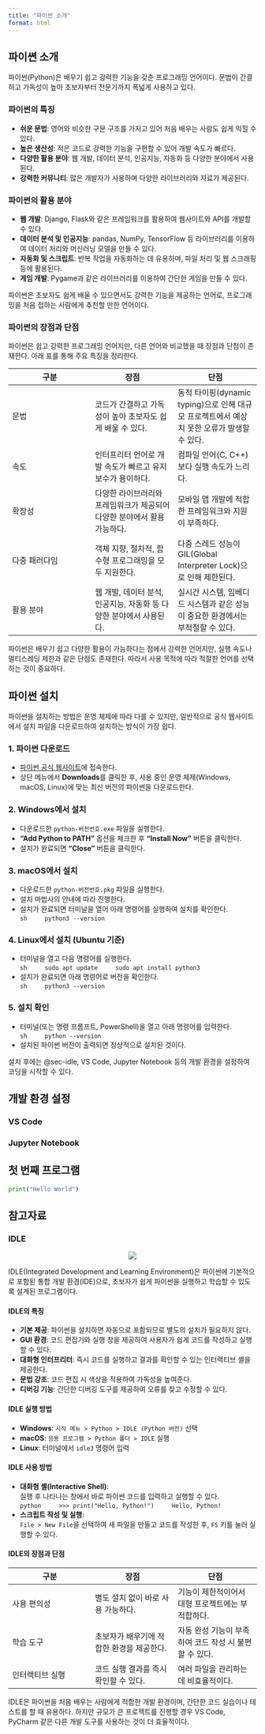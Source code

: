 ```yaml
---
title: "파이썬 소개"
format: html
---
```


## 파이쎤 소개
파이썬(Python)은 배우기 쉽고 강력한 기능을 갖춘 프로그래밍 언어이다. 문법이 간결하고 가독성이 높아 초보자부터 전문가까지 폭넓게 사용하고 있다.  

### 파이썬의 특징  
  - **쉬운 문법**: 영어와 비슷한 구문 구조를 가지고 있어 처음 배우는 사람도 쉽게 익힐 수 있다.  
  - **높은 생산성**: 적은 코드로 강력한 기능을 구현할 수 있어 개발 속도가 빠르다.  
  - **다양한 활용 분야**: 웹 개발, 데이터 분석, 인공지능, 자동화 등 다양한 분야에서 사용된다.  
  - **강력한 커뮤니티**: 많은 개발자가 사용하며 다양한 라이브러리와 자료가 제공된다.  

### 파이썬의 활용 분야  
  - **웹 개발**: Django, Flask와 같은 프레임워크를 활용하여 웹사이트와 API를 개발할 수 있다.  
  - **데이터 분석 및 인공지능**: pandas, NumPy, TensorFlow 등 라이브러리를 이용하여 데이터 처리와 머신러닝 모델을 만들 수 있다.  
  - **자동화 및 스크립트**: 반복 작업을 자동화하는 데 유용하며, 파일 처리 및 웹 스크래핑 등에 활용된다.  
  - **게임 개발**: Pygame과 같은 라이브러리를 이용하여 간단한 게임을 만들 수 있다.  

파이썬은 초보자도 쉽게 배울 수 있으면서도 강력한 기능을 제공하는 언어로, 프로그래밍을 처음 접하는 사람에게 추천할 만한 언어이다.

### 파이썬의 장점과 단점  

파이썬은 쉽고 강력한 프로그래밍 언어지만, 다른 언어와 비교했을 때 장점과 단점이 존재한다. 아래 표를 통해 주요 특징을 정리한다.  

| 구분 | 장점 | 단점 |
|------|------|------|
| 문법 | 코드가 간결하고 가독성이 높아 초보자도 쉽게 배울 수 있다. | 동적 타이핑(dynamic typing)으로 인해 대규모 프로젝트에서 예상치 못한 오류가 발생할 수 있다. |
| 속도 | 인터프리터 언어로 개발 속도가 빠르고 유지보수가 용이하다. | 컴파일 언어(C, C++)보다 실행 속도가 느리다. |
| 확장성 | 다양한 라이브러리와 프레임워크가 제공되어 다양한 분야에서 활용 가능하다. | 모바일 앱 개발에 적합한 프레임워크와 지원이 부족하다. |
| 다중 패러다임 | 객체 지향, 절차적, 함수형 프로그래밍을 모두 지원한다. | 다중 스레드 성능이 GIL(Global Interpreter Lock)으로 인해 제한된다. |
| 활용 분야 | 웹 개발, 데이터 분석, 인공지능, 자동화 등 다양한 분야에서 사용된다. | 실시간 시스템, 임베디드 시스템과 같은 성능이 중요한 환경에서는 부적절할 수 있다. |

파이썬은 배우기 쉽고 다양한 활용이 가능하다는 점에서 강력한 언어지만, 실행 속도나 멀티스레딩 제한과 같은 단점도 존재한다. 따라서 사용 목적에 따라 적절한 언어를 선택하는 것이 중요하다.

## 파이썬 설치  

파이썬을 설치하는 방법은 운영 체제에 따라 다를 수 있지만, 일반적으로 공식 웹사이트에서 설치 파일을 다운로드하여 설치하는 방식이 가장 쉽다.  

### 1. 파이썬 다운로드  
  - [파이썬 공식 웹사이트](https://www.python.org/)에 접속한다.  
  - 상단 메뉴에서 **Downloads**를 클릭한 후, 사용 중인 운영 체제(Windows, macOS, Linux)에 맞는 최신 버전의 파이썬을 다운로드한다.  

### 2. Windows에서 설치  
  - 다운로드한 `python-버전번호.exe` 파일을 실행한다.  
  - **"Add Python to PATH"** 옵션을 체크한 후 **"Install Now"** 버튼을 클릭한다.  
  - 설치가 완료되면 **"Close"** 버튼을 클릭한다.  

### 3. macOS에서 설치  
  - 다운로드한 `python-버전번호.pkg` 파일을 실행한다.  
  - 설치 마법사의 안내에 따라 진행한다.  
  - 설치가 완료되면 터미널을 열어 아래 명령어를 실행하여 설치를 확인한다.  
    ```sh
    python3 --version
    ```

### 4. Linux에서 설치 (Ubuntu 기준)  
  - 터미널을 열고 다음 명령어를 실행한다.  
    ```sh
    sudo apt update
    sudo apt install python3
    ```
  - 설치가 완료되면 아래 명령어로 버전을 확인한다.  
    ```sh
    python3 --version
    ```

### 5. 설치 확인  
  - 터미널(또는 명령 프롬프트, PowerShell)을 열고 아래 명령어를 입력한다.  
    ```sh
    python --version
    ```
  - 설치된 파이썬 버전이 출력되면 정상적으로 설치된 것이다.  

설치 후에는 @sec-idle, VS Code, Jupyter Notebook 등의 개발 환경을 설정하여 코딩을 시작할 수 있다.

## 개발 환경 설정

### VS Code

### Jupyter Notebook

## 첫 번째 프로그램

```python
print("Hello World")
```

## 참고자료

### IDLE {#sec-idle} 

<center>
![](images/idle_run.png)
</center>


IDLE(Integrated Development and Learning Environment)은 파이썬에 기본적으로 포함된 통합 개발 환경(IDE)으로, 초보자가 쉽게 파이썬을 실행하고 학습할 수 있도록 설계된 프로그램이다.  

#### IDLE의 특징  
  - **기본 제공**: 파이썬을 설치하면 자동으로 포함되므로 별도의 설치가 필요하지 않다.  
  - **GUI 환경**: 코드 편집기와 실행 창을 제공하여 사용자가 쉽게 코드를 작성하고 실행할 수 있다.  
  - **대화형 인터프리터**: 즉시 코드를 실행하고 결과를 확인할 수 있는 인터랙티브 셸을 제공한다.  
  - **문법 강조**: 코드 편집 시 색상을 적용하여 가독성을 높여준다.  
  - **디버깅 기능**: 간단한 디버깅 도구를 제공하여 오류를 찾고 수정할 수 있다.  

#### IDLE 실행 방법  
  - **Windows**: `시작 메뉴 > Python > IDLE (Python 버전)` 선택  
  - **macOS**: `응용 프로그램 > Python 폴더 > IDLE` 실행  
  - **Linux**: 터미널에서 `idle3` 명령어 입력  

#### IDLE 사용 방법  
  - **대화형 셸(Interactive Shell)**:  
    실행 후 나타나는 창에서 바로 파이썬 코드를 입력하고 실행할 수 있다.  
    ```python
    >>> print("Hello, Python!")
    Hello, Python!
    ```
  - **스크립트 작성 및 실행**:  
    `File > New File`을 선택하여 새 파일을 만들고 코드를 작성한 후, `F5` 키를 눌러 실행할 수 있다.  

#### IDLE의 장점과 단점  

| 구분 | 장점 | 단점 |
|------|------|------|
| 사용 편의성 | 별도 설치 없이 바로 사용 가능하다. | 기능이 제한적이어서 대형 프로젝트에는 부적합하다. |
| 학습 도구 | 초보자가 배우기에 적합한 환경을 제공한다. | 자동 완성 기능이 부족하여 코드 작성 시 불편할 수 있다. |
| 인터랙티브 실행 | 코드 실행 결과를 즉시 확인할 수 있다. | 여러 파일을 관리하는 데 비효율적이다. |

IDLE은 파이썬을 처음 배우는 사람에게 적합한 개발 환경이며, 간단한 코드 실습이나 테스트를 할 때 유용하다. 하지만 규모가 큰 프로젝트를 진행할 경우 VS Code, PyCharm 같은 다른 개발 도구를 사용하는 것이 더 효율적이다.